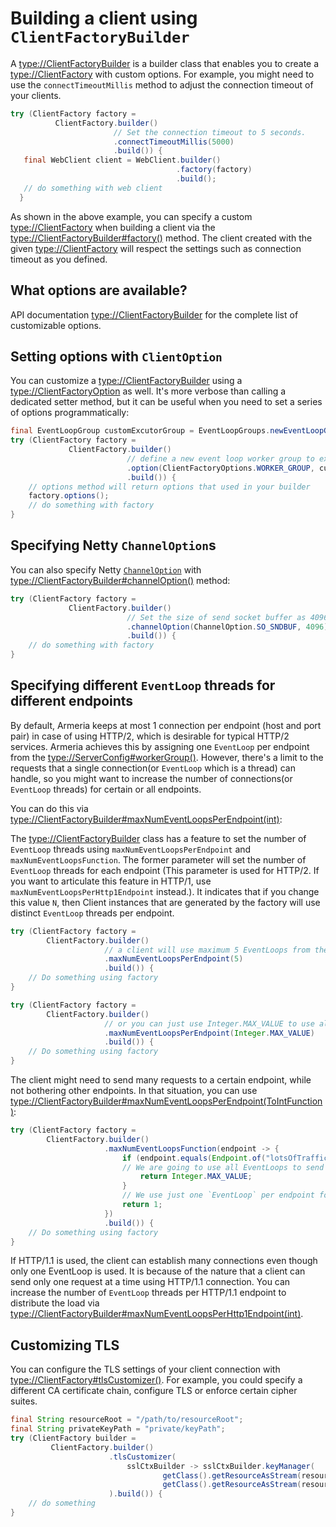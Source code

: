 # Building a client using `ClientFactoryBuilder`

A <type://ClientFactoryBuilder> is a builder class that enables you to create a <type://ClientFactory>
with custom options. For example, you might need to use the `connectTimeoutMillis` method to adjust the
connection timeout of your clients.

```java
try (ClientFactory factory =
          ClientFactory.builder()
                       // Set the connection timeout to 5 seconds.
                       .connectTimeoutMillis(5000)
                       .build()) {
   final WebClient client = WebClient.builder()
                                     .factory(factory)
                                     .build();
   // do something with web client
  }
```

As shown in the above example, you can specify a custom <type://ClientFactory> when building a client
via the <type://ClientFactoryBuilder#factory()> method.
The client created with the given <type://ClientFactory> will respect the settings such as connection timeout
as you defined.

## What options are available?

API documentation <type://ClientFactoryBuilder> for the complete list of customizable options.

## Setting options with `ClientOption`

You can customize a <type://ClientFactoryBuilder> using a <type://ClientFactoryOption> as well.
It's more verbose than calling a dedicated setter method, but it can be useful when you need to
set a series of options programmatically:

```java
final EventLoopGroup customExcutorGroup = EventLoopGroups.newEventLoopGroup(2);
try (ClientFactory factory =
             ClientFactory.builder()
                          // define a new event loop worker group to execute logic from the builder
                          .option(ClientFactoryOptions.WORKER_GROUP, customExcutorGroup)
                          .build()) {
    // options method will return options that used in your builder
    factory.options();
    // do something with factory
}
```

## Specifying Netty `ChannelOption`s

You can also specify Netty [`ChannelOption`](https://netty.io/4.1/api/io/netty/channel/ChannelOption.html)
with <type://ClientFactoryBuilder#channelOption()> method:

```java
try (ClientFactory factory =
             ClientFactory.builder()
                          // Set the size of send socket buffer as 4096 bytes
                          .channelOption(ChannelOption.SO_SNDBUF, 4096)
                          .build()) {
    // do something with factory
}
```

## Specifying different `EventLoop` threads for different endpoints

By default, Armeria keeps at most 1 connection per endpoint (host and port pair) in case of using HTTP/2,
which is desirable for typical HTTP/2 services. Armeria achieves this by assigning one `EventLoop` per endpoint
from the <type://ServerConfig#workerGroup()>. However, there's a limit to the requests that
a single connection(or `EventLoop` which is a thread) can handle, so you might want to increase
the number of connections(or `EventLoop` threads) for certain or all endpoints.

You can do this via <type://ClientFactoryBuilder#maxNumEventLoopsPerEndpoint(int)>:

The <type://ClientFactoryBuilder> class has a feature to set the number of `EventLoop` threads using
`maxNumEventLoopsPerEndpoint` and `maxNumEventLoopsFunction`. The former parameter will set the number of `EventLoop`
threads for each endpoint (This parameter is used for HTTP/2. If you want to articulate this feature in HTTP/1,
use `maxNumEventLoopsPerHttp1Endpoint` instead.). It indicates that if you change this value `N`,
then Client instances that are generated by the factory will use distinct `EventLoop` threads per endpoint.

```java
try (ClientFactory factory =
        ClientFactory.builder()
                     // a client will use maximum 5 EventLoops from the worker group per endpoint
                     .maxNumEventLoopsPerEndpoint(5)
                     .build()) {
    // Do something using factory
}

try (ClientFactory factory =
        ClientFactory.builder()
                     // or you can just use Integer.MAX_VALUE to use all EventLoops
                     .maxNumEventLoopsPerEndpoint(Integer.MAX_VALUE)
                     .build()) {
    // Do something using factory
}
```

The client might need to send many requests to a certain endpoint, while not bothering other endpoints.
In that situation, you can use <type://ClientFactoryBuilder#maxNumEventLoopsPerEndpoint(ToIntFunction)>:

```java
try (ClientFactory factory =
        ClientFactory.builder()
                     .maxNumEventLoopsFunction(endpoint -> {
                         if (endpoint.equals(Endpoint.of("lotsOfTraffic.com"))) {
                         // We are going to use all EventLoops to send reqeusts.
                             return Integer.MAX_VALUE;
                         }
                         // We use just one `EventLoop` per endpoint for the rest.
                         return 1;
                     })
                     .build()) {
    // Do something using factory
}
```

If HTTP/1.1 is used, the client can establish many connections even though only one EventLoop is used.
It is because of the nature that a client can send only one request at a time using HTTP/1.1 connection.
You can increase the number of `EventLoop` threads per HTTP/1.1 endpoint to distribute the load
via <type://ClientFactoryBuilder#maxNumEventLoopsPerHttp1Endpoint(int)>.

## Customizing TLS

You can configure the TLS settings of your client connection
with <type://ClientFactory#tlsCustomizer()>. For example, you could specify a different
CA certificate chain, configure TLS or enforce certain cipher suites.

```java
final String resourceRoot = "/path/to/resourceRoot";
final String privateKeyPath = "private/keyPath";
try (ClientFactory builder =
         ClientFactory.builder()
                      .tlsCustomizer(
                          sslCtxBuilder -> sslCtxBuilder.keyManager(
                                  getClass().getResourceAsStream(resourceRoot + "custom.crt"),
                                  getClass().getResourceAsStream(resourceRoot + privateKeyPath))
                      ).build()) {
    // do something
}
```


